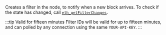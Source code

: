 Creates a filter in the node, to notify when a new block arrives. To check if the state has changed, call [`eth_getFilterChanges`](../../ethereum/json-rpc-methods/filter-methods/eth_getfilterchanges.mdx).

:::tip Valid for fifteen minutes
Filter IDs will be valid for up to fifteen minutes, and can polled by any connection using the same `YOUR-API-KEY`.
:::
